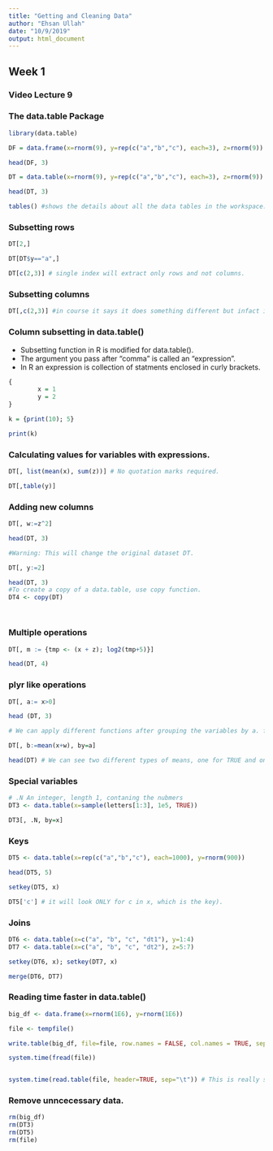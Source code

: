 ```yaml
---
title: "Getting and Cleaning Data"
author: "Ehsan Ullah"
date: "10/9/2019"
output: html_document
---
```


## Week 1
### Video Lecture 9

### The data.table Package

```r
library(data.table)

DF = data.frame(x=rnorm(9), y=rep(c("a","b","c"), each=3), z=rnorm(9))

head(DF, 3)

DT = data.table(x=rnorm(9), y=rep(c("a","b","c"), each=3), z=rnorm(9))

head(DT, 3)

tables() #shows the details about all the data tables in the workspace. different than table() command. it has an S in the end.

```

### Subsetting rows

```r
DT[2,]

DT[DT$y=="a",]

DT[c(2,3)] # single index will extract only rows and not columns.

```

### Subsetting columns
```r
DT[,c(2,3)] #in course it says it does something different but infact it really extracted second and third columns

```

### Column subsetting in data.table()
- Subsetting function in R is modified for data.table().
- The argument you pass after "comma" is called an "expression".
- In R an expression is collection of statments enclosed in curly brackets.

```r
{ 
        x = 1
        y = 2
}

k = {print(10); 5}

print(k)
```

### Calculating values for variables with expressions.
```r
DT[, list(mean(x), sum(z))] # No quotation marks required.

DT[,table(y)]

```

### Adding new columns
```r

DT[, w:=z^2]

head(DT, 3)

#Warning: This will change the original dataset DT.

DT[, y:=2]

head(DT, 3)
#To create a copy of a data.table, use copy function.
DT4 <- copy(DT) 

```

```r


```

```r


```

### Multiple operations
```r

DT[, m := {tmp <- (x + z); log2(tmp+5)}]

head(DT, 4)

```
### plyr like operations
```r
DT[, a:= x>0]

head (DT, 3)

# We can apply different functions after grouping the variables by a. for example

DT[, b:=mean(x+w), by=a]

head(DT) # We can see two different types of means, one for TRUE and one for FALSE of a. 

```


### Special variables
```r
# .N An integer, length 1, contaning the nubmers
DT3 <- data.table(x=sample(letters[1:3], 1e5, TRUE))

DT3[, .N, by=x]

```

### Keys
```r
DT5 <- data.table(x=rep(c("a","b","c"), each=1000), y=rnorm(900))

head(DT5, 5)

setkey(DT5, x)

DT5['c'] # it will look ONLY for c in x, which is the key).
```

### Joins
```r
DT6 <- data.table(x=c("a", "b", "c", "dt1"), y=1:4)
DT7 <- data.table(x=c("a", "b", "c", "dt2"), z=5:7)

setkey(DT6, x); setkey(DT7, x)

merge(DT6, DT7)

```

### Reading time faster in data.table()

```r
big_df <- data.frame(x=rnorm(1E6), y=rnorm(1E6))

file <- tempfile()

write.table(big_df, file=file, row.names = FALSE, col.names = TRUE, sep= "\t", quote=FALSE)

system.time(fread(file))


system.time(read.table(file, header=TRUE, sep="\t")) # This is really slow.


```

### Remove unncecessary data.

```r
rm(big_df)
rm(DT3)
rm(DT5)
rm(file)
```